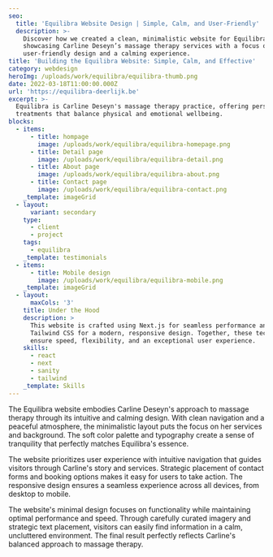 ```yaml
---
seo:
  title: 'Equilibra Website Design | Simple, Calm, and User-Friendly'
  description: >-
    Discover how we created a clean, minimalistic website for Equilibra,
    showcasing Carline Deseyn’s massage therapy services with a focus on
    user-friendly design and a calming experience.
title: 'Building the Equilibra Website: Simple, Calm, and Effective'
category: webdesign
heroImg: /uploads/work/equilibra/equilibra-thumb.png
date: 2022-03-18T11:00:00.000Z
url: 'https://equilibra-deerlijk.be'
excerpt: >-
  Equilibra is Carline Deseyn's massage therapy practice, offering personalized
  treatments that balance physical and emotional wellbeing.
blocks:
  - items:
      - title: hompage
        image: /uploads/work/equilibra/equilibra-homepage.png
      - title: Detail page
        image: /uploads/work/equilibra/equilibra-detail.png
      - title: About page
        image: /uploads/work/equilibra/equilibra-about.png
      - title: Contact page
        image: /uploads/work/equilibra/equilibra-contact.png
    _template: imageGrid
  - layout:
      variant: secondary
    type:
      - client
      - project
    tags:
      - equilibra
    _template: testimonials
  - items:
      - title: Mobile design
        image: /uploads/work/equilibra/equilibra-mobile.png
    _template: imageGrid
  - layout:
      maxCols: '3'
    title: Under the Hood
    description: >
      This website is crafted using Next.js for seamless performance and
      Tailwind CSS for a modern, responsive design. Together, these technologies
      ensure speed, flexibility, and an exceptional user experience.
    skills:
      - react
      - next
      - sanity
      - tailwind
    _template: Skills
---
```


The Equilibra website embodies Carline Deseyn's approach to massage therapy through its intuitive and calming design. With clean navigation and a peaceful atmosphere, the minimalistic layout puts the focus on her services and background. The soft color palette and typography create a sense of tranquility that perfectly matches Equilibra's essence.

The website prioritizes user experience with intuitive navigation that guides visitors through Carline's story and services. Strategic placement of contact forms and booking options makes it easy for users to take action. The responsive design ensures a seamless experience across all devices, from desktop to mobile.

The website's minimal design focuses on functionality while maintaining optimal performance and speed. Through carefully curated imagery and strategic text placement, visitors can easily find information in a calm, uncluttered environment. The final result perfectly reflects Carline's balanced approach to massage therapy.
